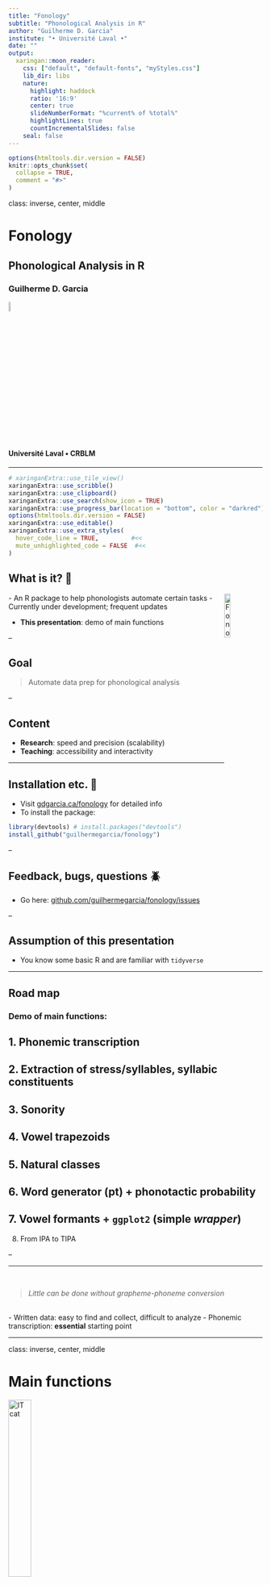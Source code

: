 ```yaml
---
title: "Fonology"
subtitle: "Phonological Analysis in R"
author: "Guilherme D. Garcia"
institute: "• Université Laval •"
date: ""
output:
  xaringan::moon_reader:
    css: ["default", "default-fonts", "myStyles.css"]
    lib_dir: libs
    nature:
      highlight: haddock
      ratio: '16:9'
      center: true
      slideNumberFormat: "%current% of %total%"
      highlightLines: true
      countIncrementalSlides: false
    seal: false
---
```


```r
options(htmltools.dir.version = FALSE)
knitr::opts_chunk$set(
  collapse = TRUE,
  comment = "#>"
)
```

class: inverse, center, middle

# Fonology
## Phonological Analysis in R
### Guilherme D. Garcia

<img src="ULaval2.png" alt="Université Laval" style="width:7%">


#### Université Laval • CRBLM

---

```r
# xaringanExtra::use_tile_view()
xaringanExtra::use_scribble()
xaringanExtra::use_clipboard()
xaringanExtra::use_search(show_icon = TRUE)
xaringanExtra::use_progress_bar(location = "bottom", color = "darkred")
options(htmltools.dir.version = FALSE)
xaringanExtra::use_editable()
xaringanExtra::use_extra_styles(
  hover_code_line = TRUE,         #<<
  mute_unhighlighted_code = FALSE  #<<
)
```

## What is it? 🤔

<img src="fonology.png" alt="Fonology" style="width:15%; float: right">
- An R package to help phonologists automate certain tasks
- Currently under development; frequent updates

- **This presentation**: demo of main functions

--

## Goal

> Automate data prep for phonological analysis

--

## Content

- **Research**: speed and precision (scalability)
- **Teaching**: accessibility and interactivity

---

## Installation etc. 🧐

- Visit [gdgarcia.ca/fonology](https://gdgarcia.ca/fonology) for detailed info
- To install the package:

```r
library(devtools) # install.packages("devtools")
install_github("guilhermegarcia/fonology")
```

--

## Feedback, bugs, questions 🪲

- Go here: [github.com/guilhermegarcia/fonology/issues](https://github.com/guilhermegarcia/fonology/issues)

--

## Assumption of this presentation

- You know some basic R and are familiar with `tidyverse`

---

## Road map

### Demo of main functions:

1. <h-l>Phonemic transcription</h-l>
--

2. Extraction of stress/syllables, syllabic constituents
--

3. Sonority
--

4. Vowel trapezoids
--

5. Natural classes
--

6. Word generator (pt) + phonotactic probability
--

7. Vowel formants + `ggplot2` (simple *wrapper*)
--

8. From IPA to TIPA


--

***


<br>

> *Little can be done without grapheme-phoneme conversion*

<br>
- <h-l>Written data</h-l>: easy to find and collect, difficult to analyze
- Phonemic transcription: **essential** starting point


---

class: inverse, center, middle

# Main functions


<img src="cat.gif" alt="IT cat" style="width:30%;">

---

## Example 1: broad transcription

- `ipa_pt(...)`: phonemic transcription for Portuguese

```r
library(Fonology)

ipa_pt("concentração")
ipa_pt("tipos")
ipa_pt("quiséssemos")
ipa_pt("parangaricutirrimirruaro")
```

--

- **Not vectorized** (i.e., serial): ideal for *one* input
- <h-l>Advantage</h-l>: probabilistic stress assignment, useful for nonce words

---

## Example 2: narrow transcription

- `ipa_pt(..., narrow = T)`

```r
ipa_pt("concentração", narrow = T)
ipa_pt("tipos", narrow = T)
ipa_pt("quiséssemos", narrow = T)
ipa_pt("parangaricutirrimirruaro", narrow = T)
```

- **Not vectorized** (i.e., serial): ideal for *one* input
- <h-l>Advantage</h-l>: probabilistic stress assignment, useful for nonce words


---

## Example 3: transcription *en masse*

- <h-l>Crucial</h-l>: being able to transcribe a lot of words *quickly*
- `ipa(...)`: vectorized (<h-l>Portuguese and Spanish</h-l>)


```r
ipa(word = c("Example", "com", "múltiplas", "palavras"))
```

--

- Narrow transcription also available (for Portuguese only):

```r
ipa(word = c("Encontramos", "transcrição", 
             "fonética", "fina", "também"), 
    narrow = T)
```

- **Vectorized** function (i.e., parallel): ideal for a lot of data
- <h-l>Advantage</h-l>: speed (*but* stress is assigned **categorically**)


---

## Example 4: short text 💬

- `ipa()` requires tokenized inputs
- What if our input is a text...?
- <mark>`cleanText()`</mark>: data cleaning and tokenization

```r
library(tidyverse)
# Sample sentence in Portuguese with some weird stuff in it:
text = "Este é um teXto 123# bastante cUrto que Não está tokenizado"

text |> 
  cleanText() |> #<<
  ipa()

```

---

## Example 5: from short text to tibble 💬

- We often work with *data frames* or *tibbles*

```r
text = "Este é um teXto 123# bastante cUrto que Não está tokenizado"

d = tibble(word = text |> cleanText()) |> # Words
  mutate(ipa = word |> ipa()) # IPA

```

--

```r
library(kableExtra)
d |> 
  slice(1:6) |> 
  kable(booktabs = T) |> 
  kable_styling()
```

---

## Example 6: from long text to tibble 📚

### Tarefa

1. Import *Os Lusíadas*, clean and tokenize text
2. Transcribe, syllabify, stress lexical words
3. Extract stress and final syllable
4. Extract final syllable constituents

--

- `getStress()`: extracts stress from transcription
- `getWeight()`: extracts weight profile (e.g., `LLH`)
- `getSyl()`: extracts a given syllable
- `syllable()`: extracts syllabic constituents
- `stopwords_pt` and `stopwords_sp`: stopwords in (adapted from `tm` package)


---

## Example 6: from long text to tibble 📚

```r
lus1 = read_lines("lusiadas.txt")                        

lus2 = lus1 |> 
  cleanText() |>                                         # data cleaning + tokenization
  as_tibble() |> 
  rename(word = value) |> 
  filter(!word %in% stopwords_pt) |>                     # stopword removal
  mutate(ipa = ipa(word),                                # column for transcription
         stress = getStress(ipa),                        # column for stress
         weight = getWeight(ipa),                        # outra para o peso
         finSyl = getSyl(word = ipa, pos = 1),           # column for final syllable
         onsetFin = syllable(finSyl, const = "onset"),
         nucFin = syllable(finSyl, const = "nucleus"),
         codaFin = syllable(finSyl, const = "coda"),
         rhFin = syllable(finSyl, const = "rhyme"))
```


---

## Example 6: from long text to tibble 📚

```r
lus2 |>
  slice(1:5) |>
  kable(booktabs = T) |>
  kable_styling()
```


- Total number of lexical words: `r nrow(lus2)` (⏱️ total time to run code above: **< 2s**)

--

- Should we count glides as onsets, codas... nuclei❓ 

<div align = "center">
<img src="syllable.png" alt="syllable" style="width:80%;">
</div>

---

## Example 7: sonority 🔉

- `demi(word = ..., d = ...)`: extraction of demisyllables (`d` = `1` or `2`)

```r
syllables = c("kom", "sil", "fran", "klas")

demis = syllables |> 
  demi(d = 1) # get first demisyllable

demis
```

---

## Example 7: sonority 🔉

- We can also calculate the average sonority dispersion of a vector with `meanSonDisp()`:

```r
syllables |> 
  demi(d = 1) |> 
  meanSonDisp()
```

- **Note**: The function assumes 17 levels of sonority (see Parker 2011)<sup>1</sup>

.footnote[[1] Parker, S. (2011). Sonority. In M. van Oostendorp, C. J. Ewen, E. Hume, & K. Rice (Eds.), *The Blackwell companion to phonology* (pp. 1160–1184). Wiley Online Library. https://doi.org/10.1002/9781444335262.wbctp0049]

---

## Example 8: sonority 🔊

- When teaching phonology, it may be useful to visualize sonority levels:

.pull-left[

```r
"combradol" |> 
  ipa() |> 
  plotSon(syl = F) #<<
```
]

--

.pull-right[

```r
"sobremesa" |> 
  ipa(lg = "Spanish") |> 
  plotSon(syl = T) #<<
```
]

---

## Example 9: vowel trapezoids

- `plotVowels()` generates trapezoids for some languages
- It also exports the <mark>`tex`</mark> file for those who use $\LaTeX$

.pull-left[

```r
plotVowels(lg = "Spanish", 
           tex = F) #<<
```
]

--

.pull-right[

```r
plotVowels(lg = "Italian", 
           tex = F) #<<
```
]


---

## Example 10: natural classes and distinctive features

- From phonemes to traits $\rightarrow$ `getFeat()`:

```r
getFeat(ph = c("i", "u"), lg = "English")
getFeat(ph = c("p", "b"), lg = "French")
getFeat(ph = c("i", "y", "u"), lg = "French")
```

--

- From traits to phonemes $\rightarrow$ `getPhon()`:

```r
getPhon(ft = c("+syl", "+hi"), lg = "French")
getPhon(ft = c("-DR", "-cont", "-son"), lg = "English")
getPhon(ft = c("-son", "+vce"), lg = "Spanish")
```

---

## Example 11: word generator and phonotactic probability 🎲

- `wug_pt()` creates possible words in Portuguese

```r
set.seed(1)
wug_pt(profile = "LHL")
```

--

- Let's create a tibble with 8 new words + their phonotactic probability with <mark>`biGram_pt()`</mark>:

```r
set.seed(1)
gen = tibble(word = wug_pt("LHL", n = 8)) |> 
  mutate(bigram = word |> 
           biGram_pt() #<<
  ) 
```

---

## Example 11: word generator and phonotactic probability 🎲

.pull-left[
- Lower bigram values $\rightarrow$ less probable

```r
gen |> 
  arrange(desc(bigram)) |> 
  kable(booktabs = T) |> 
  kable_styling(full_width = F)
```
]

--

.pull-right[
- Bigrams are calculated based on [PSL](https://gdgarcia.ca/psl)
- Access the simplified version of the lexicon with `pt_lex`
- Or the whole lexicon with `psl`

```r
set.seed(1)
pt_lex |> sample_n(5)
```
]

---

## Example 12: Listing bigrams 🎲

.pull-left[
```r
lus_bigramas = lus1 |> 
  cleanText() |> 
  ipa() |> 
  nGramTbl(n = 2) #<<
```

```r
lus_bigramas |> 
  slice(1:8) |> 
  kable(booktabs = T) |> 
  kable_styling(full_width = F)
```
]

--

.pull-right[
- <mark>`nGramTbl()`</mark> $\rightarrow$ all bigrams
- Now it's easy to plot patterns


### Visualizing bigrams

- Together with `nGramTbl()`:
- <mark>`plotnGrams()`</mark> $\rightarrow$ figures with `ggplot2`


- Two options:
1. `type = "heat"`
2. `type = "lollipop"`

- In both, we define the number of bigrams `n`
]

---

## Example 12: Visualizing bigrams 🎲

.pull-left[
```r
lus_bigramas |> 
  plotnGrams(type = "lollipop", n = 10) #<<
```
]

--

.pull-right[
```r
lus_bigramas |> 
  plotnGrams(type = "heat", n = 50) #<<
```
]

---



## Example 13: vowel plot 🗣️

- A simple *wrapper* for F1/F2 in `ggplot2`. Example with `vowels` (hypothetical values): 

```r
ggplot(data = vowels, aes(x = F2, y = F1, color = vowel, label = vowel)) +
  geom_text() +
  theme_classic() + theme(legend.position = "none")
```

---

## Example 13: vowel plot 🗣️

- A simple *wrapper* for F1/F2 in `ggplot2`. Example with `vowels` (hypothetical values): 

```r
ggplot(data = vowels, aes(x = F2, y = F1, color = vowel, label = vowel)) +
  geom_text() +
  theme_classic() + theme(legend.position = "none") +
  formants() #<<
```

---

## Example 14: from IPA to TIPA

- If you use $\LaTeX$, `tipa` is essential
- The function `ipa2tipa()` translates an IPA sequence into `tipa`:

--

```r
"Aqui está uma frase que desejo transcrever fonemicamente" |> 
  cleanText() |> 
  ipa(narrow = T) |> 
  ipa2tipa(pre = "[ ", post = " ]")
```

--

<br>

<div align="center">
<img src="tipa.png" alt="Ouput tipa" style="width:100%">
</div>
---


# The end

```r
ipa("obrigado") |> 
  plotSon(syl = T)
```

This project has benefitted from the ENVOL program (Université Laval). More info at [gdgarcia.ca/fonology](https://gdgarcia.ca/fonology)
